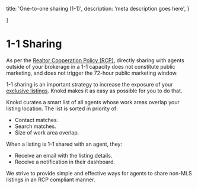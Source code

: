 
  title: 'One-to-one sharing (1-1)',
  description:
    'meta description goes here',
}

]

<HeroPattern />

# 1-1 Sharing

As per the [Realtor Cooperation Policy (RCP)](/welcome-to-knokd/realtor-cooperation-policy), directly sharing with agents outside of your brokerage in a 1-1 capacity does not constitute public marketing, and does not trigger the 72-hour public marketing window.

<Note>1-1 sharing is an important strategy to increase the exposure of your [exclusive listings](/listings/types-of-listings#listing-tags). Knokd makes it as easy as possible for you to do that.</Note>

Knokd curates a smart list of all agents whose work areas overlap your listing location. The list is sorted in priority of:

* Contact matches.
* Search matches.
* Size of work area overlap.

<Screenshot 
  src="/images/screenshots/1-1-sharing.png"
  alt="1-1 sharing in the Knokd real estate off-market platform." 
/>


When a listing is 1-1 shared with an agent, they:

* Receive an email with the listing details.
* Receive a notification in their dashboard.

We strive to provide simple and effective ways for agents to share non-MLS listings in an RCP compliant manner. 